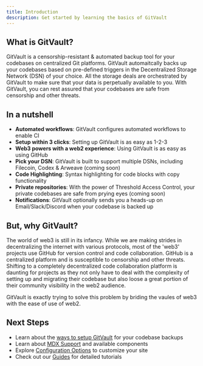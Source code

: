 ```yaml
---
title: Introduction
description: Get started by learning the basics of GitVault
---
```


## What is GitVault?

GitVault is a censorship-resistant & automated backup tool for your codebases on centralized Git platforms. GitVault automaitcally backs up your codebases based on pre-defined triggers in the Decentralized Storage Network (DSN) of your choice. All the storage deals are orchestrated by GitVault to make sure that your data is perpetually available to you. With GitVault, you can rest assured that your codebases are safe from censorship and other threats.

## In a nutshell

- **Automated workflows**: GitVault configures automated workflows to enable CI
- **Setup within 3 clicks**: Setting up GitVault is as easy as 1-2-3
- **Web3 powers with a web2 experience**: Using GitVault is as easy as using GitHub
- **Pick your DSN**: GitVault is built to support multiple DSNs, including Filecoin, Codex & Arweave (coming soon)
- **Code Highlighting**: Syntax highlighting for code blocks with copy functionality
- **Private repositories**: With the power of Threshold Access Control, your private codebases are safe from prying eyes (coming soon)
- **Notifications**: GitVault optionally sends you a heads-up on Email/Slack/Discord when your codebase is backed up

## But, why GitVault?

The world of web3 is still in its infancy. While we are making strides in decentralizing the internet with various protocols, most of the 'web3' projects use GitHub for version control and code collaboration. GitHub is a centralized platform and is susceptible to censorship and other threats. Shifting to a completely decentralized code collaboration platform is daunting for projects as they not only have to deal with the complexity of setting up and migrating their codebase but also loose a great portion of their community visibility in the web2 audience. 

GitVault is exactly trying to solve this problem by briding the vaules of web3 with the ease of use of web2.


## Next Steps

- Learn about the [ways to setup GitVault](/setup) for your codebase backups
- Learn about [MDX Support](/docs/features/mdx) and available components
- Explore [Configuration Options](/docs/configuration) to customize your site
- Check out our [Guides](/docs/guides/getting-started) for detailed tutorials 